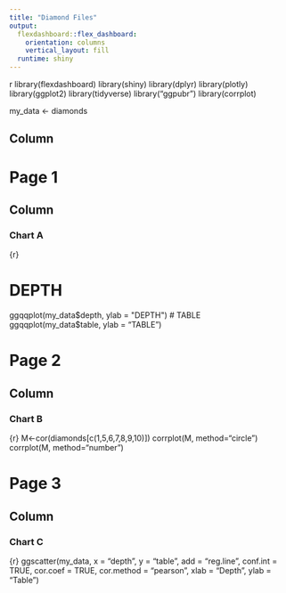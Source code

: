 ```yaml
---
title: "Diamond Files"
output: 
  flexdashboard::flex_dashboard:
    orientation: columns
    vertical_layout: fill
  runtime: shiny
---
```


 

{r setup, include=FALSE}
library(flexdashboard)
library(shiny)
library(dplyr)
library(plotly)
library(ggplot2)
library(tidyverse)
library("ggpubr")
library(corrplot)

my_data <- diamonds



Column {data-width=400}
-----------------------------------------------------------------------

 
Page 1
===
Column {data-width=650}
-----------------------------------------------------------------------
### Chart A

 

{r}

# DEPTH
ggqqplot(my_data$depth, ylab = "DEPTH")
# TABLE
ggqqplot(my_data$table, ylab = "TABLE")



 
Page 2
===
Column {data-width=650}
-----------------------------------------------------------------------
### Chart B


{r}
M<-cor(diamonds[c(1,5,6,7,8,9,10)])
corrplot(M, method="circle")
corrplot(M, method="number")




Page 3
===
Column {data-width=650}
-----------------------------------------------------------------------

### Chart C

{r}
ggscatter(my_data, x = "depth", y = "table", 
          add = "reg.line", conf.int = TRUE, 
          cor.coef = TRUE, cor.method = "pearson",
          xlab = "Depth", ylab = "Table")